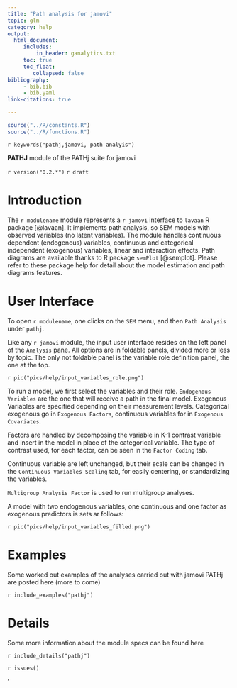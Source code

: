 ```yaml
---
title: "Path analysis for jamovi"
topic: glm
category: help
output: 
  html_document:
     includes:
         in_header: ganalytics.txt
     toc: true
     toc_float:
        collapsed: false
bibliography: 
     - bib.bib
     - bib.yaml
link-citations: true

---
```



```r
source("../R/constants.R")
source("../R/functions.R")
```

`r keywords("pathj,jamovi, path analyis")`

**PATHJ** module of the PATHj suite for jamovi

`r version("0.2.*")` 
`r draft`


# Introduction

The `r modulename` module represents a `r jamovi` interface to `lavaan` R package [@lavaan]. It implements path analysis, so SEM models with observed variables (no latent variables). The module handles continuous dependent (endogenous) variables, continuous and categorical independent (exogenous) variables, linear and interaction effects. Path diagrams are available thanks to R package `semPlot` [@semplot]. Please refer to these package help for detail about the model estimation and path diagrams features.  

# User Interface

To open `r modulename`, one clicks on the `SEM` menu, and then `Path Analysis` under `pathj`.

Like any `r jamovi` module, the input user interface resides on the left panel of the `Analysis` pane. All options are in foldable panels, divided more or less by topic. The only not foldable panel is the variable role definition panel, the one at the top.

`r pic("pics/help/input_variables_role.png")`

To run a model, we first select the variables and their role. `Endogenous Variables` are the one that will receive a path in the final model. Exogenous Variables are specified depending on their measurement levels. Categorical exogenous go in `Exogenous Factors`, continuous variables for in `Exogenous Covariates`. 

Factors are handled by decomposing the variable in K-1 contrast variable and insert in the model in place of the categorical variable. The type of contrast used, for each factor, can be seen in the `Factor Coding` tab.

Continuous variable are left unchanged, but their scale can be changed in the `Continuous Variables Scaling` tab, for easily centering, or standardizing the variables. 

`Multigroup Analysis Factor` is used to run multigroup analyses.

A model with two endogenous variables, one continuous and one factor as exogenous predictors is sets ar follows:

`r pic("pics/help/input_variables_filled.png")`


# Examples

Some worked out examples of the analyses carried out with jamovi PATHj are posted here (more to come)

`r include_examples("pathj")`

# Details

Some more information about the module specs can be found here

`r include_details("pathj")`


`r issues()`

'
